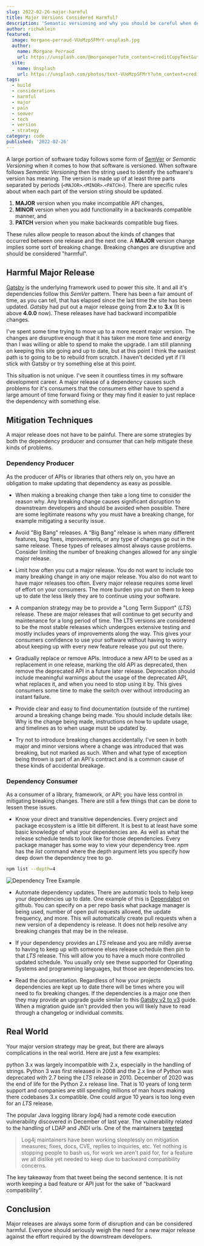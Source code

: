 ```yaml
---
slug: 2022-02-26-major-harmful
title: Major Versions Considered Harmful?
description: 'Semantic versioning and why you should be careful when deciding to do a major release. A major version upgrade may be considered harmful for your project.'
author: richwklein
featured:
  image: morgane-perraud-VUoMzpSFMrY-unsplash.jpg
  author:
    name: Morgane Perraud
    url: https://unsplash.com/@morganeper?utm_content=creditCopyText&utm_medium=referral&utm_source=unsplash
  site:
    name: Unsplash
    url: https://unsplash.com/photos/text-VUoMzpSFMrY?utm_content=creditCopyText&utm_medium=referral&utm_source=unsplash
tags:
  - build
  - considerations
  - harmful
  - major
  - pain
  - semver
  - tech
  - version
  - strategy
category: code
published: '2022-02-26'
---
```


A large portion of software today follows some form of [SemVer](https://semver.org/) or _Semantic Versioning_ when it comes to how that software is versioned. When software follows _Semantic Versioning_ then the string used to identify the software's version has meaning. The version is made up of at least three parts separated by periods (`<MAJOR>`.`<MINOR>`.`<PATCH>`). There are specific rules about when each part of the version string should be updated.

1. **MAJOR** version when you make incompatible API changes,
1. **MINOR** version when you add functionality in a backwards compatible manner, and
1. **PATCH** version when you make backwards compatible bug fixes.

These rules allow people to reason about the kinds of changes that occurred between one release and the next one. A **MAJOR** version change implies some sort of breaking change. Breaking changes are disruptive and should be considered "harmful".

## Harmful Major Release

[Gatsby](https://www.gatsbyjs.com/) is the underlying framework used to power this site. It and all it's dependencies follow this _SemVer_ pattern. There has been a fair amount of time, as you can tell, that has elapsed since the last time the site has been updated. _Gatsby_ had put out a major release going from **2.x** to **3.x** (It is above **4.0.0** now). These releases have had backward incompatible changes.

I've spent some time trying to move up to a more recent major version. The changes are disruptive enough that it has taken me more time and energy than I was willing or able to spend to make the upgrade. I am still planning on keeping this site going and up to date, but at this point I think the easiest path is to going to be to rebuild from scratch. I haven't decided yet if I'll stick with Gatsby or try something else at this point.

This situation is not unique. I've seen it countless times in my software development career. A major release of a dependency causes such problems for it's consumers that the consumers either have to spend a large amount of time forward fixing or they may find it easier to just replace the dependency with something else.

## Mitigation Techniques

A major release does not have to be painful. There are some strategies by both the dependency producer and consumer that can help mitigate these kinds of problems.

### Dependency Producer

As the producer of APIs or libraries that others rely on, you have an obligation to make updating that dependency as easy as possible.

- When making a breaking change then take a long time to consider the reason why. Any breaking change causes significant disruption to downstream developers and should be avoided when possible. There are some legitimate reasons why you must have a breaking change, for example mitigating a security issue.

- Avoid "Big Bang" releases. A “Big Bang” release is when many different features, bug fixes, improvements, or any type of changes go out in the same release. These types of releases almost always cause problems. Consider limiting the number of breaking changes allowed for any single major release.

- Limit how often you cut a major release. You do not want to include too many breaking change in any one major release. You also do not want to have major releases too often. Every major release requires some level of effort on your consumers. The more burden you put on them to keep up to date the less likely they are to continue using your software.

- A companion strategy may be to provide a "Long Term Support" (_LTS_) release. These are major releases that will continue to get security and maintenance for a long period of time. The LTS versions are considered to be the most stable releases which undergoes extensive testing and mostly includes years of improvements along the way. This gives your consumers confidence to use your software without having to worry about keeping up with every new feature release you put out there.

- Gradually replace or remove APIs. Introduce a new API to be used as a replacement in one release, marking the old API as deprecated, then remove the deprecated API in a future later release. Deprecation should include meaningful warnings about the usage of the deprecated API, what replaces it, and when you need to stop using it by. This gives consumers some time to make the switch over without introducing an instant failure.

- Provide clear and easy to find documentation (outside of the runtime) around a breaking change being made. You should include details like: Why is the change being made, instructions on how to update usage, and timelines as to when usage must be updated by.

- Try not to introduce breaking changes accidentally. I've seen in both major and minor versions where a change was introduced that was breaking, but not marked as such. When and what type of exception being thrown is part of an API's contract and is a common cause of these kinds of accidental breakage.

### Dependency Consumer

As a consumer of a library, framework, or API; you have less control in mitigating breaking changes. There are still a few things that can be done to lessen these issues.

- Know your direct and transitive dependencies. Every project and package ecosystem is a little bit different. It is best to at least have some basic knowledge of what your dependencies are. As well as what the release schedule tends to look like for those dependencies. Every package manager has some way to view your dependency tree. _npm_ has the _list_ command where the depth argument lets you specify how deep down the dependency tree to go.

```bash
npm list --depth=4
```

![Dependency Tree Example](dependency-tree.png)

- Automate dependency updates. There are automatic tools to help keep your dependencies up to date. One example of this is [Dependabot](https://docs.github.com/en/code-security/supply-chain-security/keeping-your-dependencies-updated-automatically/about-dependabot-version-updates) on github. You can specify on a per repo basis what package manager is being used, number of open pull requests allowed, the update frequency, and more. This will automatically create pull requests when a new version of a dependency is release. It does not help resolve any breaking changes that may be in the release.

- If your dependency provides an _LTS_ release and you are mildly averse to having to keep up with someone elses release schedule then pin to that _LTS_ release. This will allow you to have a much more controlled updated schedule. You usually only see these supported for Operating Systems and programming languages, but those are dependencies too.

- Read the documentation. Regardless of how your projects dependencies are kept up to date there will be times where you will need to fix breaking changes. If the dependencies is a major one then they may provide an upgrade guide similar to this [Gatsby v2 to v3](https://www.gatsbyjs.com/docs/reference/release-notes/migrating-from-v2-to-v3/) guide. When a migration guide isn't provided then you will likely have to read through a changelog or individual commits.

## Real World

Your major version strategy may be great, but there are always complications in the real world. Here are just a few examples:

python 3.x was largely incompatible with 2.x, especially in the handling of strings. Python 3 was first released in 2008 and the 2.x line of Python was deprecated with 2.7 being the _LTS_ release in 2010. December of 2020 was the end of life for the Python 2.x release line. That is 10 years of long term support and companies are still spending millions of man hours making there codebases 3.x compatible. One could argue 10 years is too long even for an _LTS_ release.

The popular Java logging library _log4j_ had a remote code execution vulnerability discovered in December of last year. The vulnerability related to the handling of LDAP and JNDI urls. One of the maintainers [tweeted](https://twitter.com/yazicivo/status/1469349956880408583?s=21)

> Log4j maintainers have been working sleeplessly on mitigation measures; fixes, docs, CVE, replies to inquiries, etc. Yet nothing is stopping people to bash us, for work we aren't paid for, for a feature we all dislike yet needed to keep due to backward compatibility concerns.

The key takeaway from that tweet being the second sentence. It is not worth keeping a bad feature or API just for the sake of "backward compatibility".

## Conclusion

Major releases are always some form of disruption and can be considered harmful. Everyone should seriously weigh the need for a new major release against the effort required by the downstream developers.

